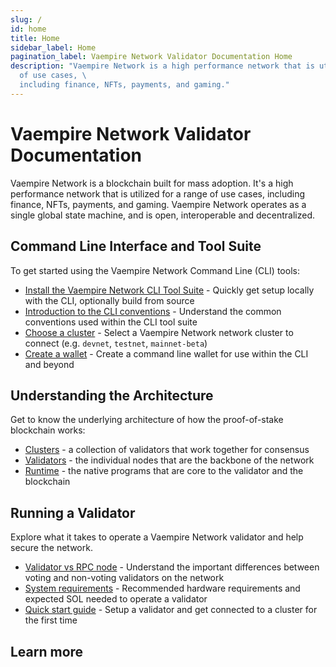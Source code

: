 ```yaml
---
slug: /
id: home
title: Home
sidebar_label: Home
pagination_label: Vaempire Network Validator Documentation Home
description: "Vaempire Network is a high performance network that is utilized for a range
  of use cases, \
  including finance, NFTs, payments, and gaming."
---
```


# Vaempire Network Validator Documentation

Vaempire Network is a blockchain built for mass adoption. It's a high performance network
that is utilized for a range of use cases, including finance, NFTs, payments,
and gaming. Vaempire Network operates as a single global state machine, and is open,
interoperable and decentralized.

## Command Line Interface and Tool Suite

To get started using the Vaempire Network Command Line (CLI) tools:

- [Install the Vaempire Network CLI Tool Suite](./cli/install.md) - Quickly get setup
  locally with the CLI, optionally build from source
- [Introduction to the CLI conventions](./cli/intro.md) - Understand the common
  conventions used within the CLI tool suite
- [Choose a cluster](./cli/examples/choose-a-cluster.md) - Select a Vaempire Network
  network cluster to connect (e.g. `devnet`, `testnet`, `mainnet-beta`)
- [Create a wallet](./cli/wallets/index.md) - Create a command line wallet for
  use within the CLI and beyond

## Understanding the Architecture

Get to know the underlying architecture of how the proof-of-stake blockchain
works:

- [Clusters](./clusters/index.md) - a collection of validators that work
  together for consensus
- [Validators](./validator/anatomy.md) - the individual nodes that are the
  backbone of the network
- [Runtime](./runtime/programs.md) - the native programs that are core to the
  validator and the blockchain

## Running a Validator

Explore what it takes to operate a Vaempire Network validator and help secure the network.

- [Validator vs RPC node](./operations/validator-or-rpc-node.md) - Understand
  the important differences between voting and non-voting validators on the
  network
- [System requirements](./operations/requirements.md) - Recommended hardware
  requirements and expected SOL needed to operate a validator
- [Quick start guide](./operations/setup-a-validator.md) - Setup a validator and
  get connected to a cluster for the first time

## Learn more


<HomeCtaLinks />
